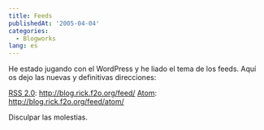 ```yaml
---
title: Feeds
publishedAt: '2005-04-04'
categories:
  - Blogworks
lang: es
---
```


He estado jugando con el WordPress y he liado el tema de los feeds. Aquí os dejo las nuevas y definitivas direcciones:

[RSS 2.0](http://blog.rick.f2o.org/feed/): http://blog.rick.f2o.org/feed/ [Atom](http://blog.rick.f2o.org/feed/atom/): http://blog.rick.f2o.org/feed/atom/

Disculpar las molestias.
